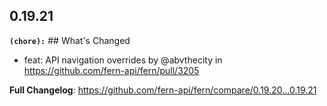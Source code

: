 ## 0.19.21
**`(chore):`** ## What's Changed
* feat: API navigation overrides by @abvthecity in https://github.com/fern-api/fern/pull/3205


**Full Changelog**: https://github.com/fern-api/fern/compare/0.19.20...0.19.21

